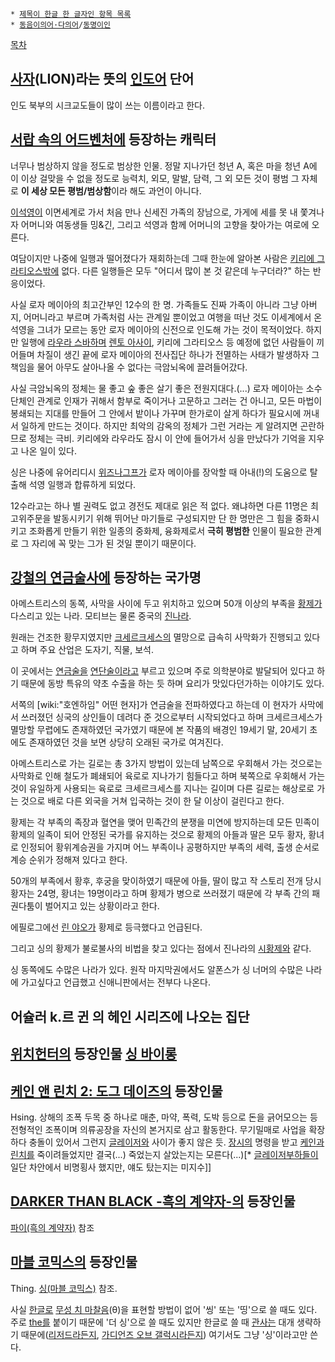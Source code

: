  * [[제목이 한글 한 글자인 항목 목록]]
 * [[동음이의어·다의어]]/[[동명이인]]

[[목차]]
== [[사자]](LION)라는 뜻의 [[인도]]어 단어 ==
인도 북부의 시크교도들이 많이 쓰는 이름이라고 한다.

== [[서랍 속의 어드벤처]]에 등장하는 캐릭터 ==
너무나 범상하지 않을 정도로 범상한 인물. 정말 지나가던 청년 A, 혹은 마을 청년 A에 이 이상 걸맞을 수 없을 정도로 능력치, 외모, 말발, 담력, 그 외 모든 것이 평범 그 자체로 '''이 세상 모든 평범/범상함'''이라 해도 과언이 아니다.

[[이석영]]이 이면세계로 가서 처음 만나 신세진 가족의 장남으로, 가게에 세를 못 내 쫓겨나자 어머니와 여동생들 밍&긴, 그리고 석영과 함께 어머니의 고향을 찾아가는 여로에 오른다.

여담이지만 나중에 일행과 떨어졌다가 재회하는데 그때 한눈에 알아본 사람은 [[키리에 그라티오스]]밖에 없다. 다른 일행들은 모두 "어디서 많이 본 것 같은데 누구더라?" 하는 반응이었다.

사실 로자 메이아의 최고간부인 12수의 한 명. 가족들도 진짜 가족이 아니라 그냥 아버지, 어머니라고 부르며 가족처럼 사는 관계일 뿐이었고 여행을 떠난 것도  이세계에서 온 석영을 그녀가 모르는 동안 로자 메이아의 신전으로 인도해 가는 것이 목적이었다. 하지만 일행에 [[라우라 스바하]]며 [[렌토 아사이]], 키리에 그라티오스 등 예정에 없던 사람들이 끼어들며 차질이 생긴 끝에 로자 메이아의 전사집단 하나가 전멸하는 사태가 발생하자 그 책임을 물어 아무도 살아나올 수 없다는 극암뇌옥에 끌려들어갔다.

사실 극암뇌옥의 정체는 물 좋고 숲 좋은 살기 좋은 전원지대다.(...) 로자 메이아는 소수단체인 관계로 인재가 귀해서 함부로 죽이거나 고문하고 그러는 건 아니고, 모든 마법이 봉쇄되는 지대를 만들어 그 안에서 밭이나 가꾸며 한가로이 살게 하다가 필요시에 꺼내서 일하게 만드는 것이다. 하지만 최악의 감옥의 정체가 그런 거라는 게 알려지면 곤란하므로 정체는 극비. 키리에와 라우라도 잠시 이 안에 들어가서 싱을 만났다가 기억을 지우고 나온 일이 있다.

싱은 나중에 유어리디시 [[위즈나그프]]가 로자 메이아를 장악할 때 아내(!)의 도움으로 탈출해 석영 일행과 합류하게 되었다.

12수라고는 하나 별 권력도 없고 경전도 제대로 읽은 적 없다. 왜냐하면 다른 11명은 최고위주문을 발동시키기 위해 뛰어난 마기들로 구성되지만 단 한 명만은 그 힘을 중화시키고 조화롭게 만들기 위한 일종의 중화제, 융화제로서 '''극히 평범한''' 인물이 필요한 관계로 그 자리에 꼭 맞는 그가 된 것일 뿐이기 때문이다.

== [[강철의 연금술사]]에 등장하는 국가명 ==
아메스트리스의 동쪽, 사막을 사이에 두고 위치하고 있으며 50개 이상의 부족을 [[황제]]가 다스리고 있는 나라. 모티브는 물론 중국의 [[진]]나라.

원래는 건조한 황무지였지만 [[크세르크세스]]의 멸망으로 급속히 사막화가 진행되고 있다고 하며 주요 산업은 도자기, 직물, 보석.

이 곳에서는 [[연금술]]을 [[연단술]]이라고 부르고 있으며 주로 의학분야로 발달되어 있다고 하기 때문에 동방 특유의 약초 수출을 하는 듯 하며 요리가 맛있다던가하는 이야기도 있다.

서쪽의 [wiki:"호엔하임" 어떤 현자]가 연금술을 전파하였다고 하는데 이 현자가 사막에서 쓰러졌던 싱국의 상인들이 데려다 준 것으로부터 시작되었다고 하며 크세르크세스가 멸망할 무렵에도 존재하였던 국가였기 때문에 본 작품의 배경인 19세기 말, 20세기 초에도 존재하였던 것을 보면 상당히 오래된 국가로 여겨진다.

아메스트리스로 가는 길로는 총 3가지 방법이 있는데 남쪽으로 우회해서 가는 것으로는 사막화로 인해 철도가 폐쇄되어 육로로 지나가기 힘들다고 하며 북쪽으로 우회해서 가는 것이 유일하게 사용되는 육로로 크세르크세스를 지나는 길이며 다른 길로는 해상로로 가는 것으로 배로 다른 외국을 거쳐 입국하는 것이 한 달 이상이 걸린다고 한다.

황제는 각 부족의 족장과 혈연을 맺어 민족간의 분쟁을 미연에 방지하는데 모든 민족이 황제의 일족이 되어 안정된 국가를 유지하는 것으로 황제의 아들과 딸은 모두 황자, 황녀로 인정되어 황위계승권을 가지며 어느 부족이나 공평하지만 부족의 세력, 출생 순서로 계승 순위가 정해져 있다고 한다.

50개의 부족에서 황후, 후궁을 맞이하였기 때문에 아들, 딸이 많고 작 스토리 전개 당시 황자는 24명, 황녀는 19명이라고 하며 황제가 병으로 쓰러졌기 때문에 각 부족 간의 패권다툼이 벌어지고 있는 상황이라고 한다.

에필로그에선 [[린 야오]]가 황제로 등극했다고 언급된다.

그리고 싱의 황제가 불로불사의 비법을 찾고 있다는 점에서 진나라의 [[시황제]]와 같다.

싱 동쪽에도 수많은 나라가 있다. 원작 마지막권에서도 알폰스가 싱 너머의 수많은 나라에 가고싶다고 언급했고 신애니판에서는 전부다 나온다.

== 어슐러 k.르 귄 의 헤인 시리즈에 나오는 집단 ==

== [[위치헌터]]의 등장인물 [[싱 바이롱]] ==

== [[케인 앤 린치 2: 도그 데이즈]]의 등장인물 ==
Hsing. 상해의 조폭 두목 중 하나로 매춘, 마약, 폭력, 도박 등으로 돈을 긁어모으는 등 전형적인 조폭이며 의류공장을 자신의 본거지로 삼고 활동한다. 무기밀매로 사업을 확장하다 충돌이 있어서 그런지 [[글레이저]]와 사이가 좋지 않은 듯.
[[장시]]의 명령을 받고 [[케인]]과 [[린치]]를 죽이려들었지만 결국(...) 죽었는지 살았는지는 모른다(...)[* [[글레이저]]부하들이 일단 차안에서 비명횡사 했지만, 얘도 탔는지는 미지수]]

== [[DARKER THAN BLACK -흑의 계약자-]]의 등장인물 ==
[[파이(흑의 계약자)]] 참조

== [[마블 코믹스]]의 등장인물 ==
Thing. [[싱(마블 코믹스)]] 참조.

사실 [[한글]]로 [[치음|무성 치 마찰음]](θ)을 표현할 방법이 없어 '씽' 또는 '띵'으로 쓸 때도 있다. 주로 [[the]]를 붙이기 때문에 '더 싱'으로 쓸 때도 있지만 한글로 쓸 때 [[관사]]는 대개 생략하기 때문에([[리저드]]라든지, [[가디언즈 오브 갤럭시]]라든지) 여기서도 그냥 '싱'이라고만 쓴다.
